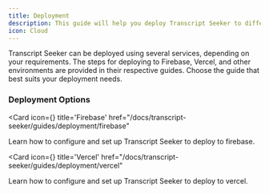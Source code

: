 ```yaml
---
title: Deployment
description: This guide will help you deploy Transcript Seeker to different environments.
icon: Cloud
---
```


Transcript Seeker can be deployed using several services, depending on your requirements. The steps for deploying to Firebase, Vercel, and other environments are provided in their respective guides. Choose the guide that best suits your deployment needs.

### Deployment Options

<Cards>

<Card icon={<Flame className="text-purple-300" />} title='Firebase'     href="/docs/transcript-seeker/guides/deployment/firebase"
>

Learn how to configure and set up Transcript Seeker to deploy to firebase.

</Card>

<Card icon={<Triangle className="text-purple-300" />} title='Vercel'     href="/docs/transcript-seeker/guides/deployment/vercel"
>

Learn how to configure and set up Transcript Seeker to deploy to vercel.

</Card>

</Cards>

